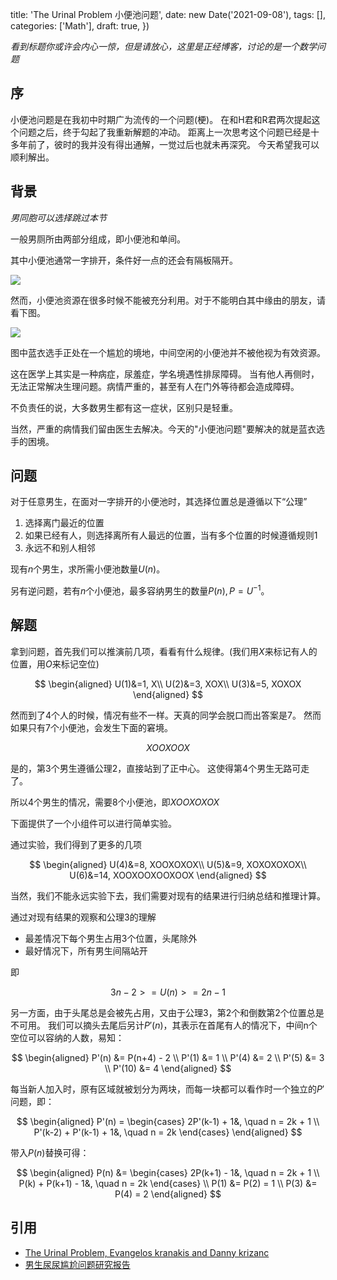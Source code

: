 
  title: 'The Urinal Problem 小便池问题',
  date: new Date('2021-09-08'),
  tags: [],
  categories: ['Math'],
  draft: true,
})

_看到标题你或许会内心一惊，但是请放心，这里是正经博客，讨论的是一个数学问题_

## 序

小便池问题是在我初中时期广为流传的一个问题(梗)。
在和H君和R君两次提起这个问题之后，终于勾起了我重新解题的冲动。
距离上一次思考这个问题已经是十多年前了，彼时的我并没有得出通解，一觉过后也就未再深究。
今天希望我可以顺利解出。

## 背景

_男同胞可以选择跳过本节_

一般男厕所由两部分组成，即小便池和单间。

其中小便池通常一字排开，条件好一点的还会有隔板隔开。

<Image src={urinal}/>

然而，小便池资源在很多时候不能被充分利用。对于不能明白其中缘由的朋友，请看下图。

<Image src={threeMan}/>

图中蓝衣选手正处在一个尴尬的境地，中间空闲的小便池并不被他视为有效资源。

这在医学上其实是一种病症，尿羞症，学名境遇性排尿障碍。
当有他人再侧时，无法正常解决生理问题。病情严重的，甚至有人在门外等待都会造成障碍。

不负责任的说，大多数男生都有这一症状，区别只是轻重。

当然，严重的病情我们留由医生去解决。今天的"小便池问题"要解决的就是蓝衣选手的困境。

## 问题

对于任意男生，在面对一字排开的小便池时，其选择位置总是遵循以下“公理”

1. 选择离门最近的位置
2. 如果已经有人，则选择离所有人最远的位置，当有多个位置的时候遵循规则1
3. 永远不和别人相邻

现有$n$个男生，求所需小便池数量$U(n)$。

另有逆问题，若有$n$个小便池，最多容纳男生的数量$P(n), P=U^{-1}$。

## 解题

拿到问题，首先我们可以推演前几项，看看有什么规律。(我们用$X$来标记有人的位置，用$O$来标记空位)

$$
\begin{aligned}
U(1)&=1, X\\
U(2)&=3, XOX\\
U(3)&=5, XOXOX
\end{aligned}
$$

然而到了4个人的时候，情况有些不一样。天真的同学会脱口而出答案是7。
然而如果只有7个小便池，会发生下面的窘境。

$$
XOOXOOX
$$

是的，第3个男生遵循公理2，直接站到了正中心。
这使得第4个男生无路可走了。

所以4个男生的情况，需要8个小便池，即$XOOXOXOX$

下面提供了一个小组件可以进行简单实验。

<div className={'mb-2 mx-auto'}>
<Urinal/>
</div>

通过实验，我们得到了更多的几项

$$
\begin{aligned}
U(4)&=8, XOOXOXOX\\
U(5)&=9, XOXOXOXOX\\
U(6)&=14, XOOXOOXOOXOOX
\end{aligned}
$$

当然，我们不能永远实验下去，我们需要对现有的结果进行归纳总结和推理计算。

通过对现有结果的观察和公理3的理解

- 最差情况下每个男生占用3个位置，头尾除外
- 最好情况下，所有男生间隔站开

即

$$
3n - 2 >= U(n) >= 2n - 1
$$

另一方面，由于头尾总是会被先占用，又由于公理3，第2个和倒数第2个位置总是不可用。
我们可以摘头去尾后另计$P'(n)$，其表示在首尾有人的情况下，中间n个空位可以容纳的人数，易知：

$$
\begin{aligned}
P'(n) &= P(n+4) - 2 \\
P'(1) &= 1 \\
P'(4) &= 2 \\
P'(5) &= 3 \\
P'(10) &= 4
\end{aligned}
$$

每当新人加入时，原有区域就被划分为两块，而每一块都可以看作时一个独立的$P'$问题，即：

$$
\begin{aligned}
P'(n) = \begin{cases}
2P'(k-1) + 1&, \quad n = 2k + 1 \\
P'(k-2) + P'(k-1) + 1&, \quad n = 2k
\end{cases}
\end{aligned}
$$

带入$P(n)$替换可得：

$$
\begin{aligned}
P(n) &= \begin{cases}
2P(k+1) - 1&, \quad n = 2k + 1 \\
P(k) + P(k+1) - 1&, \quad n = 2k
\end{cases} \\
P(1) &= P(2) = 1 \\
P(3) &= P(4) = 2
\end{aligned}
$$


## 引用

- [The Urinal Problem, Evangelos kranakis and Danny krizanc](https://people.scs.carleton.ca/~kranakis/Papers/urinal.pdf)
- [男生尿尿尴尬问题研究报告](https://www.thepaper.cn/newsDetail_forward_12190712)